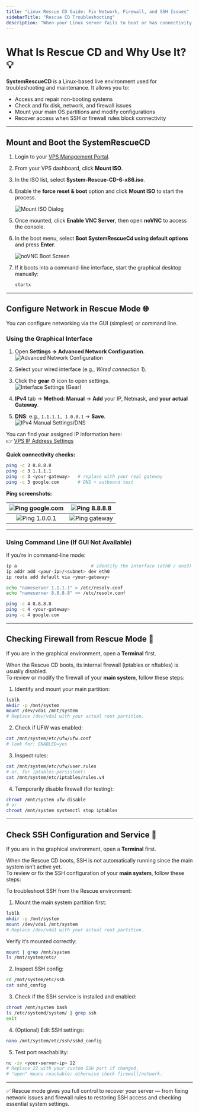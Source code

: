```yaml
---
title: "Linux Rescue CD Guide: Fix Network, Firewall, and SSH Issues"
sidebarTitle: "Rescue CD Troubleshooting"
description: "When your Linux server fails to boot or has connectivity problems, the SystemRescueCD can help you recover, troubleshoot, and fix network or firewall misconfigurations easily."
---
```


# What Is Rescue CD and Why Use It? 💡

**SystemRescueCD** is a Linux-based live environment used for troubleshooting and maintenance. It allows you to:
- Access and repair non-booting systems  
- Check and fix disk, network, and firewall issues  
- Mount your main OS partitions and modify configurations  
- Recover access when SSH or firewall rules block connectivity  

---

## Mount and Boot the SystemRescueCD

1. Login to your [VPS Management Portal](https://manage.edisglobal.com/clientarea.php).  
2. From your VPS dashboard, click **Mount ISO**.  
3. In the ISO list, select **System-Rescue-CD-6-x86.iso**.  
4. Enable the **force reset & boot** option and click **Mount ISO** to start the process.  

   ![Mount ISO Dialog](/assets/Ijip8O_qmSgr6LR-nJvf5_sysrescuecd1.png)

5. Once mounted, click **Enable VNC Server**, then open **noVNC** to access the console.  
6. In the boot menu, select **Boot SystemRescueCd using default options** and press **Enter**.  

   ![noVNC Boot Screen](/assets/vg4lijwNdjgyOUDN05SQD_sysrescuecd2.png)

7. If it boots into a command-line interface, start the graphical desktop manually:

   ```bash
   startx
---

## Configure Network in Rescue Mode 🌐

You can configure networking via the GUI (simplest) or command line.

### Using the Graphical Interface

1. Open **Settings → Advanced Network Configuration**.  
![Advanced Network Configuration](/assets/AdvancedNetworkConfiguration.png)

2. Select your wired interface (e.g., *Wired connection 1*).  

3. Click the **gear** ⚙️ icon to open settings.  
![Interface Settings (Gear)](/assets/InterfaceSettings(Gear).png)

4. **IPv4** tab → **Method: Manual** → **Add** your IP, Netmask, and **your actual Gateway**.  

5. **DNS**: e.g., `1.1.1.1, 1.0.0.1` → **Save**.  
![IPv4 Manual Settings/DNS](/assets/IPv4ManualSettingsandDNS.png)

You can find your assigned IP information here:  
👉 [VPS IP Address Settings](https://docs.edisglobal.com/vps-management/ip-address-information)

**Quick connectivity checks:**

~~~bash
ping -c 3 8.8.8.8
ping -c 3 1.1.1.1
ping -c 3 <your-gateway>   # replace with your real gateway
ping -c 3 google.com       # DNS + outbound test
~~~

**Ping screenshots:**

| ![Ping google.com](/assets/pinggoogle.png) | ![Ping 8.8.8.8](/assets/ping8-8-8-8.png) |
|:--:|:--:|
| ![Ping 1.0.0.1](/assets/ping1-0-0-1.png) | ![Ping gateway](/assets/pinggateway.png) |

---

### Using Command Line (If GUI Not Available)

If you’re in command-line mode:

~~~bash
ip a                            # identify the interface (eth0 / ens3)
ip addr add <your-ip>/<subnet> dev eth0
ip route add default via <your-gateway>

echo "nameserver 1.1.1.1" > /etc/resolv.conf
echo "nameserver 8.8.8.8" >> /etc/resolv.conf

ping -c 4 8.8.8.8
ping -c 4 <your-gateway>
ping -c 4 google.com
~~~

---

## Checking Firewall from Rescue Mode 🧱

If you are in the graphical environment, open a **Terminal** first.

When the Rescue CD boots, its internal firewall (iptables or nftables) is usually disabled.  
To review or modify the firewall of your **main system**, follow these steps:

1. Identify and mount your main partition:
~~~bash
lsblk
mkdir -p /mnt/system
mount /dev/vda1 /mnt/system
# Replace /dev/vda1 with your actual root partition.
~~~

2. Check if UFW was enabled:
~~~bash
cat /mnt/system/etc/ufw/ufw.conf
# look for: ENABLED=yes
~~~

3. Inspect rules:
~~~bash
cat /mnt/system/etc/ufw/user.rules
# or, for iptables-persistent:
cat /mnt/system/etc/iptables/rules.v4
~~~

4. Temporarily disable firewall (for testing):
~~~bash
chroot /mnt/system ufw disable
# or
chroot /mnt/system systemctl stop iptables
~~~

---

## Check SSH Configuration and Service 🔐

If you are in the graphical environment, open a **Terminal** first.

When the Rescue CD boots, SSH is not automatically running since the main system isn’t active yet.  
To review or fix the SSH configuration of your **main system**, follow these steps:

To troubleshoot SSH from the Rescue environment:

1. Mount the main system partition first:
~~~bash
lsblk
mkdir -p /mnt/system
mount /dev/vda1 /mnt/system
# Replace /dev/vda1 with your actual root partition.
~~~

Verify it’s mounted correctly:
~~~bash
mount | grep /mnt/system
ls /mnt/system/etc/
~~~

2. Inspect SSH config:
~~~bash
cd /mnt/system/etc/ssh
cat sshd_config
~~~

3. Check if the SSH service is installed and enabled:
~~~bash
chroot /mnt/system bash
ls /etc/systemd/system/ | grep ssh
exit
~~~

4. (Optional) Edit SSH settings:
~~~bash
nano /mnt/system/etc/ssh/sshd_config
~~~

5. Test port reachability:
~~~bash
nc -zv <your-server-ip> 22
# Replace 22 with your custom SSH port if changed.
# "open" means reachable; otherwise check firewall/network.
~~~

---

✅ Rescue mode gives you full control to recover your server — from fixing network issues and firewall rules to restoring SSH access and checking essential system settings.